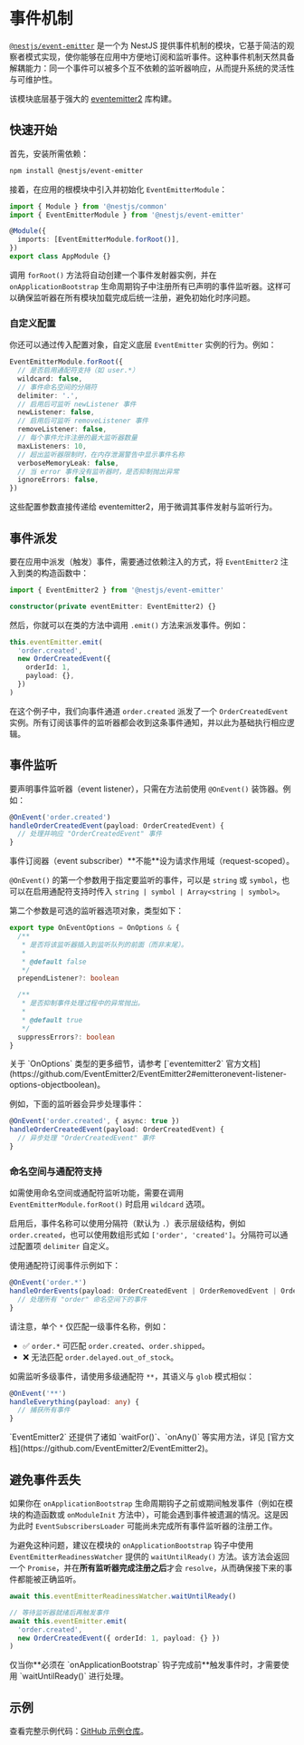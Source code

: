# 事件机制

[`@nestjs/event-emitter`](https://www.npmjs.com/package/@nestjs/event-emitter) 是一个为 NestJS 提供事件机制的模块，它基于简洁的观察者模式实现，使你能够在应用中方便地订阅和监听事件。这种事件机制天然具备解耦能力：同一个事件可以被多个互不依赖的监听器响应，从而提升系统的灵活性与可维护性。

该模块底层基于强大的 [eventemitter2](https://github.com/EventEmitter2/EventEmitter2) 库构建。

## 快速开始

首先，安装所需依赖：

```bash
npm install @nestjs/event-emitter
```

接着，在应用的根模块中引入并初始化 `EventEmitterModule`：

```ts filename='app.module.ts'
import { Module } from '@nestjs/common'
import { EventEmitterModule } from '@nestjs/event-emitter'

@Module({
  imports: [EventEmitterModule.forRoot()],
})
export class AppModule {}
```

调用 `forRoot()` 方法将自动创建一个事件发射器实例，并在 `onApplicationBootstrap` 生命周期钩子中注册所有已声明的事件监听器。这样可以确保监听器在所有模块加载完成后统一注册，避免初始化时序问题。

### 自定义配置

你还可以通过传入配置对象，自定义底层 `EventEmitter` 实例的行为。例如：

```ts
EventEmitterModule.forRoot({
  // 是否启用通配符支持（如 user.*）
  wildcard: false,
  // 事件命名空间的分隔符
  delimiter: '.',
  // 启用后可监听 newListener 事件
  newListener: false,
  // 启用后可监听 removeListener 事件
  removeListener: false,
  // 每个事件允许注册的最大监听器数量
  maxListeners: 10,
  // 超出监听器限制时，在内存泄漏警告中显示事件名称
  verboseMemoryLeak: false,
  // 当 error 事件没有监听器时，是否抑制抛出异常
  ignoreErrors: false,
})
```

这些配置参数直接传递给 eventemitter2，用于微调其事件发射与监听行为。

## 事件派发

要在应用中派发（触发）事件，需要通过依赖注入的方式，将 `EventEmitter2` 注入到类的构造函数中：

```ts
import { EventEmitter2 } from '@nestjs/event-emitter'

constructor(private eventEmitter: EventEmitter2) {}
```

然后，你就可以在类的方法中调用 `.emit()` 方法来派发事件。例如：

```ts
this.eventEmitter.emit(
  'order.created',
  new OrderCreatedEvent({
    orderId: 1,
    payload: {},
  })
)
```

在这个例子中，我们向事件通道 `order.created` 派发了一个 `OrderCreatedEvent` 实例。所有订阅该事件的监听器都会收到这条事件通知，并以此为基础执行相应逻辑。

## 事件监听

要声明事件监听器（event listener），只需在方法前使用 `@OnEvent()` 装饰器。例如：

```ts
@OnEvent('order.created')
handleOrderCreatedEvent(payload: OrderCreatedEvent) {
  // 处理并响应 "OrderCreatedEvent" 事件
}
```

<CalloutInfo type="warning">
  事件订阅器（event subscriber）**不能**设为请求作用域（request-scoped）。
</CalloutInfo>

`@OnEvent()` 的第一个参数用于指定要监听的事件，可以是 `string` 或 `symbol`，也可以在启用通配符支持时传入 `string | symbol | Array<string | symbol>`。

第二个参数是可选的监听器选项对象，类型如下：

```ts
export type OnEventOptions = OnOptions & {
  /**
   * 是否将该监听器插入到监听队列的前面（而非末尾）。
   *
   * @default false
   */
  prependListener?: boolean

  /**
   * 是否抑制事件处理过程中的异常抛出。
   *
   * @default true
   */
  suppressErrors?: boolean
}
```

<CalloutInfo>
  关于 `OnOptions` 类型的更多细节，请参考 [`eventemitter2`
  官方文档](https://github.com/EventEmitter2/EventEmitter2#emitteronevent-listener-options-objectboolean)。
</CalloutInfo>

例如，下面的监听器会异步处理事件：

```ts
@OnEvent('order.created', { async: true })
handleOrderCreatedEvent(payload: OrderCreatedEvent) {
  // 异步处理 "OrderCreatedEvent" 事件
}
```

### 命名空间与通配符支持

如需使用命名空间或通配符监听功能，需要在调用 `EventEmitterModule.forRoot()` 时启用 `wildcard` 选项。

启用后，事件名称可以使用分隔符（默认为 `.`）表示层级结构，例如 `order.created`，也可以使用数组形式如 `['order', 'created']`。分隔符可以通过配置项 `delimiter` 自定义。

使用通配符订阅事件示例如下：

```ts
@OnEvent('order.*')
handleOrderEvents(payload: OrderCreatedEvent | OrderRemovedEvent | OrderUpdatedEvent) {
  // 处理所有 "order" 命名空间下的事件
}
```

请注意，单个 `*` 仅匹配一级事件名称，例如：

- ✅ `order.*` 可匹配 `order.created`、`order.shipped`。
- ❌ 无法匹配 `order.delayed.out_of_stock`。

如需监听多级事件，请使用多级通配符 `**`，其语义与 `glob` 模式相似：

```ts
@OnEvent('**')
handleEverything(payload: any) {
  // 捕获所有事件
}
```

<CalloutInfo>
  `EventEmitter2` 还提供了诸如 `waitFor()`、`onAny()` 等实用方法，详见
  [官方文档](https://github.com/EventEmitter2/EventEmitter2)。
</CalloutInfo>

## 避免事件丢失

如果你在 `onApplicationBootstrap` 生命周期钩子之前或期间触发事件（例如在模块的构造函数或 `onModuleInit` 方法中），可能会遇到事件被遗漏的情况。这是因为此时 `EventSubscribersLoader` 可能尚未完成所有事件监听器的注册工作。

为避免这种问题，建议在模块的 `onApplicationBootstrap` 钩子中使用 `EventEmitterReadinessWatcher` 提供的 `waitUntilReady()` 方法。该方法会返回一个 `Promise`，并在**所有监听器完成注册之后**才会 `resolve`，从而确保接下来的事件都能被正确监听。

```ts
await this.eventEmitterReadinessWatcher.waitUntilReady()

// 等待监听器就绪后再触发事件
await this.eventEmitter.emit(
  'order.created',
  new OrderCreatedEvent({ orderId: 1, payload: {} })
)
```

<CalloutInfo>
  仅当你**必须在 `onApplicationBootstrap` 钩子完成前**触发事件时，才需要使用
  `waitUntilReady()` 进行处理。
</CalloutInfo>

## 示例

查看完整示例代码：[GitHub 示例仓库](https://github.com/nestjs/nest/tree/master/sample/30-event-emitter)。
